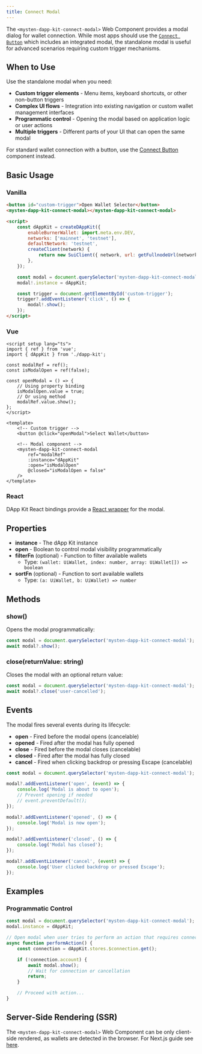 ```yaml
---
title: Connect Modal
---
```


The `<mysten-dapp-kit-connect-modal>` Web Component provides a modal dialog for wallet connection.
While most apps should use the [`Connect Button`](/dapp-kit-next/web-components/connect-button)
which includes an integrated modal, the standalone modal is useful for advanced scenarios requiring
custom trigger mechanisms.

## When to Use

Use the standalone modal when you need:

- **Custom trigger elements** - Menu items, keyboard shortcuts, or other non-button triggers
- **Complex UI flows** - Integration into existing navigation or custom wallet management interfaces
- **Programmatic control** - Opening the modal based on application logic or user actions
- **Multiple triggers** - Different parts of your UI that can open the same modal

For standard wallet connection with a button, use the
[Connect Button](/dapp-kit-next/web-components/connect-button) component instead.

## Basic Usage

### Vanilla

```html
<button id="custom-trigger">Open Wallet Selector</button>
<mysten-dapp-kit-connect-modal></mysten-dapp-kit-connect-modal>

<script>
	const dAppKit = createDAppKit({
	    enableBurnerWallet: import.meta.env.DEV,
	    networks: ['mainnet', 'testnet'],
	    defaultNetwork: 'testnet',
	    createClient(network) {
	        return new SuiClient({ network, url: getFullnodeUrl(network) });
	    },
	});

	const modal = document.querySelector('mysten-dapp-kit-connect-modal');
	modal!.instance = dAppKit;

	const trigger = document.getElementById('custom-trigger');
	trigger?.addEventListener('click', () => {
	    modal!.show();
	});
</script>
```

### Vue

```vue
<script setup lang="ts">
import { ref } from 'vue';
import { dAppKit } from './dapp-kit';

const modalRef = ref();
const isModalOpen = ref(false);

const openModal = () => {
	// Using property binding
	isModalOpen.value = true;
	// Or using method
	modalRef.value.show();
};
</script>

<template>
	<!-- Custom trigger -->
	<button @click="openModal">Select Wallet</button>

	<!-- Modal component -->
	<mysten-dapp-kit-connect-modal
		ref="modalRef"
		:instance="dAppKit"
		:open="isModalOpen"
		@closed="isModalOpen = false"
	/>
</template>
```

### React

DApp Kit React bindings provide a
[React wrapper](../framework-guides/react/components/connect-modal) for the modal.

## Properties

- **instance** - The dApp Kit instance
- **open** - Boolean to control modal visibility programmatically
- **filterFn** (optional) - Function to filter available wallets
  - Type: `(wallet: UiWallet, index: number, array: UiWallet[]) => boolean`
- **sortFn** (optional) - Function to sort available wallets
  - Type: `(a: UiWallet, b: UiWallet) => number`

## Methods

### show()

Opens the modal programmatically:

```js
const modal = document.querySelector('mysten-dapp-kit-connect-modal');
await modal?.show();
```

### close(returnValue: string)

Closes the modal with an optional return value:

```js
const modal = document.querySelector('mysten-dapp-kit-connect-modal');
await modal?.close('user-cancelled');
```

## Events

The modal fires several events during its lifecycle:

- **open** - Fired before the modal opens (cancelable)
- **opened** - Fired after the modal has fully opened
- **close** - Fired before the modal closes (cancelable)
- **closed** - Fired after the modal has fully closed
- **cancel** - Fired when clicking backdrop or pressing Escape (cancelable)

```js
const modal = document.querySelector('mysten-dapp-kit-connect-modal');

modal?.addEventListener('open', (event) => {
	console.log('Modal is about to open');
	// Prevent opening if needed
	// event.preventDefault();
});

modal?.addEventListener('opened', () => {
	console.log('Modal is now open');
});

modal?.addEventListener('closed', () => {
	console.log('Modal has closed');
});

modal?.addEventListener('cancel', (event) => {
	console.log('User clicked backdrop or pressed Escape');
});
```

## Examples

### Programmatic Control

```js
const modal = document.querySelector('mysten-dapp-kit-connect-modal');
modal.instance = dAppKit;

// Open modal when user tries to perform an action that requires connection
async function performAction() {
	const connection = dAppKit.stores.$connection.get();

	if (!connection.account) {
		await modal.show();
		// Wait for connection or cancellation
		return;
	}

	// Proceed with action...
}
```

## Server-Side Rendering (SSR)

The `<mysten-dapp-kit-connect-modal>` Web Component can be only client-side rendered, as wallets are
detected in the browser. For Next.js guide see [here](../framework-guides/next-js).
